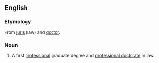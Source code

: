 ==English==
===Etymology===
From {{L.}} [[juris]] (law) and [[doctor]].

===Noun===
{{wikipedia}}
{{en-noun|sg=[[Juris]] [[Doctor]]}}
# A first [[professional degree|professional]] graduate degree and [[professional doctorate]] in law.